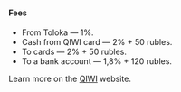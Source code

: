 <Cut title="From 1 to 3%">

#### Fees

- From Toloka — 1%.
- Cash from QIWI card — 2% + 50 rubles.
- To cards — 2% + 50 rubles.
- To a bank account — 1,8% + 120 rubles.

Learn more on the [QIWI](https://p2p.qiwi.com/) website.

</Cut>